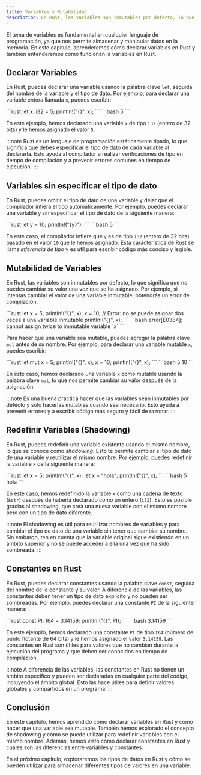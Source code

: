 ```yaml
---
title: Variables y Mutabilidad
description: En Rust, las variables son inmutables por defecto, lo que significa que no puedes cambiar su valor una vez que se ha asignado. Sin embargo, puedes hacer que una variable sea mutable agregando la palabra clave `mut` antes de su nombre.
---
```



El tema de variables es fundamental en cualquier lenguaje de programación, ya que nos permite almacenar y manipular datos en la memoria. En este capítulo, aprenderemos cómo declarar variables en Rust y tambien entenderemos como funcionan la variables en Rust.

## Declarar Variables

En Rust, puedes declarar una variable usando la palabra clave `let`, seguida del nombre de la variable y el tipo de dato. Por ejemplo, para declarar una variable entera llamada `x`, puedes escribir:

<Tabs>  
    <TabItem label="Código" icon="seti:rust">
        ```rust
        let x: i32 = 5;
        println!("{}", x);
        ```
    </TabItem>
    <TabItem label="Salida" icon="seti:powershell">
        ```bash
        5
        ```
    </TabItem>
</Tabs>



En este ejemplo, hemos declarado una variable `x` de tipo `i32` (entero de 32 bits) y le hemos asignado el valor `5`.

:::note
Rust es un lenguaje de programación estáticamente tipado, lo que significa que debes especificar el tipo de dato de cada variable al declararla. Esto ayuda al compilador a realizar verificaciones de tipo en tiempo de compilación y a prevenir errores comunes en tiempo de ejecución.
:::

## Variables sin especificar el tipo de dato

En Rust, puedes omitir el tipo de dato de una variable y dejar que el compilador infiera el tipo automáticamente. Por ejemplo, puedes declarar una variable `y` sin especificar el tipo de dato de la siguiente manera:



<Tabs>  
    <TabItem label="Código" icon="seti:rust">
        ```rust
        let y = 10;
        println!("{y}");
        ```
    </TabItem>
    <TabItem label="Salida" icon="seti:powershell">
        ```bash
        5
        ```
    </TabItem>
</Tabs>

En este caso, el compilador infiere que `y` es de tipo `i32` (entero de 32 bits) basado en el valor `10` que le hemos asignado. Esta característica de Rust se llama *inferencia de tipo* y es útil para escribir código más conciso y legible.

## Mutabilidad de Variables

En Rust, las variables son inmutables por defecto, lo que significa que no puedes cambiar su valor una vez que se ha asignado. Por ejemplo, si intentas cambiar el valor de una variable inmutable, obtendrás un error de compilación:

<Tabs>  
    <TabItem label="Código" icon="seti:rust">
        ```rust
        let x = 5;
        println!("{}", x);
        x = 10; // Error: no se puede asignar dos veces a una variable inmutable
        println!("{}", x);
        ```
    </TabItem>
    <TabItem label="Salida" icon="seti:powershell">
        ```bash
        error[E0384]: cannot assign twice to immutable variable `x`
        ```
    </TabItem>
</Tabs>

Para hacer que una variable sea mutable, puedes agregar la palabra clave `mut` antes de su nombre. Por ejemplo, para declarar una variable mutable `x`, puedes escribir:

<Tabs>  
    <TabItem label="Código" icon="seti:rust">
        ```rust
        let mut x = 5;
        println!("{}", x);
        x = 10;
        println!("{}", x);
        ```
    </TabItem>
    <TabItem label="Salida" icon="seti:powershell">
        ```bash
        5
        10
        ```
    </TabItem>
</Tabs>

En este caso, hemos declarado una variable `x` como mutable usando la palabra clave `mut`, lo que nos permite cambiar su valor después de la asignación.

:::note
Es una buena práctica hacer que las variables sean inmutables por defecto y solo hacerlas mutables cuando sea necesario. Esto ayuda a prevenir errores y a escribir código más seguro y fácil de razonar.
:::

## Redefinir Variables (Shadowing)

En Rust, puedes redefinir una variable existente usando el mismo nombre, lo que se conoce como *shadowing*. Esto te permite cambiar el tipo de dato de una variable y reutilizar el mismo nombre. Por ejemplo, puedes redefinir la variable `x` de la siguiente manera:

<Tabs>  
    <TabItem label="Código" icon="seti:rust">
        ```rust
        let x = 5;
        println!("{}", x);
        let x = "hola";
        println!("{}", x);
        ```
    </TabItem>
    <TabItem label="Salida" icon="seti:powershell">
        ```bash
        5
        hola
        ```
    </TabItem>
</Tabs>

En este caso, hemos redefinido la variable `x` como una cadena de texto (`&str`) después de haberla declarado como un entero (`i32`). Esto es posible gracias al shadowing, que crea una nueva variable con el mismo nombre pero con un tipo de dato diferente.

:::note
El shadowing es útil para reutilizar nombres de variables y para cambiar el tipo de dato de una variable sin tener que cambiar su nombre. Sin embargo, ten en cuenta que la variable original sigue existiendo en un ámbito superior y no se puede acceder a ella una vez que ha sido sombreada.
:::

## Constantes en Rust

En Rust, puedes declarar constantes usando la palabra clave `const`, seguida del nombre de la constante y su valor. A diferencia de las variables, las constantes deben tener un tipo de dato explícito y no pueden ser sombreadas. Por ejemplo, puedes declarar una constante `PI` de la siguiente manera:

<Tabs>  
    <TabItem label="Código" icon="seti:rust">
        ```rust
        const PI: f64 = 3.14159;
        println!("{}", PI);
        ```
    </TabItem>
    <TabItem label="Salida" icon="seti:powershell">
        ```bash
        3.14159
        ```
    </TabItem>
</Tabs>

En este ejemplo, hemos declarado una constante `PI` de tipo `f64` (número de punto flotante de 64 bits) y le hemos asignado el valor `3.14159`. Las constantes en Rust son útiles para valores que no cambian durante la ejecución del programa y que deben ser conocidos en tiempo de compilación.

:::note
A diferencia de las variables, las constantes en Rust no tienen un ámbito específico y pueden ser declaradas en cualquier parte del código, incluyendo el ámbito global. Esto las hace útiles para definir valores globales y compartidos en un programa.
:::

## Conclusión

En este capítulo, hemos aprendido cómo declarar variables en Rust y cómo hacer que una variable sea mutable. También hemos explorado el concepto de shadowing y cómo se puede utilizar para redefinir variables con el mismo nombre. Además, hemos visto cómo declarar constantes en Rust y cuáles son las diferencias entre variables y constantes.

En el próximo capítulo, exploraremos los tipos de datos en Rust y cómo se pueden utilizar para almacenar diferentes tipos de valores en una variable.







 
